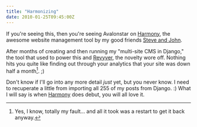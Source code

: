 ```yaml
---
title: "Harmonizing"
date: 2010-01-25T09:45:00Z
---
```


If you're seeing this, then you're seeing Avalonstar on [Harmony][1], the awesome website management tool by my good friends [Steve and John][2].

After months of creating and then running my "multi-site CMS in Django," the tool that used to power this and [Revyver][3], the novelty wore off. Nothing hits you quite like finding out through your analytics that your site was down half a month[^1]. ;)

Don't know if I'll go into any more detail _just_ yet, but you never know. I need to recuperate a little from importing all 255 of my posts from Django. :) What I will say is when [Harmony][1] does debut, you will all love it.

[^1]: Yes, I know, totally my fault... and all it took was a restart to get it back anyway.

[1]: http://harmonyapp.com/
[2]: http://orderedlist.com/
[3]: http://revyver.com/
